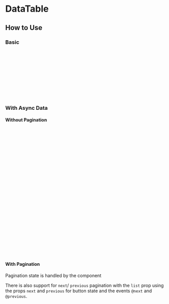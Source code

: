 
# DataTable

<Canvas of={Primary} />

## How to Use

### Basic

```html
<template>
  <DataTable :data="[{ id: 'test', name: 'John Smith' }]" data-key="id">
    <Column field="id" header="ID" />
    <Column field="name" header="Full Name" />
  </DataTable>
</template>

<script setup lang="ts">
  import { Column, DataTable } from '@lob/ui-components';
</script>
```

### With Async Data

#### Without Pagination

```html
<template>
  <DataTable async :data data-key="id" :error="errorMessage" :loading :total>
    <Column field="id" header="ID" />
    <Column field="name" header="Full Name" />
  </DataTable>
</template>

<script setup lang="ts">
  import { Column, DataTable } from '@lob/ui-components';

  const loading = ref(false);
  const data = ref<{ id: number; name: string }>([]);
  const total = ref<number>();
  const errorMessage = ref<string>();

  const fetchData = async () => {
    isLoading.value = true;
    try {
      const response = await fetch('...');
      data.value = response.data;
      total.value = response.total;
    } catch (e) {
      errorMessage.value = e.message;
    }
    isLoading.value = false;
  };
</script>
```

#### With Pagination

Pagination state is handled by the component

There is also support for `next`/ `previous` pagination with the `list` prop
using the props `next` and `previous` for button state and the events `@next`
and `@previous`.

```html
<template>
  <DataTable
    async
    :data
    data-key="id"
    :error="errorMessage"
    :loading
    :total
    @paginate="fetchData"
  >
    <Column field="id" header="ID" />
    <Column field="name" header="Full Name" />
  </DataTable>
</template>

<script setup lang="ts">
  import { Column, DataTable } from '@lob/ui-components';

  const loading = ref(false);
  const data = ref<{ id: number; name: string }>([]);
  const total = ref<number>([]);
  const errorMessage = ref<string>();

  const fetchData = async (paginationData) => {
    isLoading.value = true;
    try {
      const response = await fetch('...');
      data.value = response.data;
      total.value = response.total;
    } catch (e) {
      errorMessage.value = e.message;
    }
    isLoading.value = false;
  };
</script>
```
